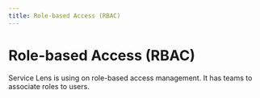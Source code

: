 ```yaml
---
title: Role-based Access (RBAC)
---
```


# Role-based Access (RBAC)

Service Lens is using on role-based access management. It has teams to associate roles to users.
